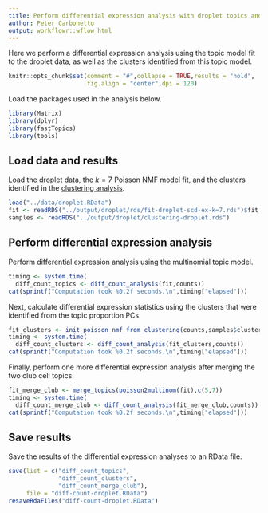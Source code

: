 ```yaml
---
title: Perform differential expression analysis with droplet topics and clusters
author: Peter Carbonetto
output: workflowr::wflow_html
---
```


Here we perform a differential expression analysis using the topic
model fit to the droplet data, as well as the clusters identified from
this topic model.

```r
knitr::opts_chunk$set(comment = "#",collapse = TRUE,results = "hold",
                      fig.align = "center",dpi = 120)
```

Load the packages used in the analysis below.

```r
library(Matrix)
library(dplyr)
library(fastTopics)
library(tools)
```

Load data and results
---------------------

Load the droplet data, the $k = 7$ Poisson NMF model fit, and the
clusters identified in the [clustering analysis](clusters_droplet.html).

```r
load("../data/droplet.RData")
fit <- readRDS("../output/droplet/rds/fit-droplet-scd-ex-k=7.rds")$fit
samples <- readRDS("../output/droplet/clustering-droplet.rds")
```

Perform differential expression analysis
----------------------------------------

Perform differential expression analysis using the multinomial topic
model.

```r
timing <- system.time(
  diff_count_topics <- diff_count_analysis(fit,counts))
cat(sprintf("Computation took %0.2f seconds.\n",timing["elapsed"]))
```

Next, calculate differential expression statistics using the clusters
that were identified from the topic proportion PCs.

```r
fit_clusters <- init_poisson_nmf_from_clustering(counts,samples$cluster)
timing <- system.time(
  diff_count_clusters <- diff_count_analysis(fit_clusters,counts))
cat(sprintf("Computation took %0.2f seconds.\n",timing["elapsed"]))
```

Finally, perform one more differential expression analysis after
merging the two club cell topics.

```r
fit_merge_club <- merge_topics(poisson2multinom(fit),c(5,7))
timing <- system.time(
  diff_count_merge_club <- diff_count_analysis(fit_merge_club,counts))
cat(sprintf("Computation took %0.2f seconds.\n",timing["elapsed"]))
```

Save results
------------

Save the results of the differential expression analyses to an RData
file.

```r
save(list = c("diff_count_topics",
              "diff_count_clusters",
			  "diff_count_merge_club"),
     file = "diff-count-droplet.RData")
resaveRdaFiles("diff-count-droplet.RData")
```
